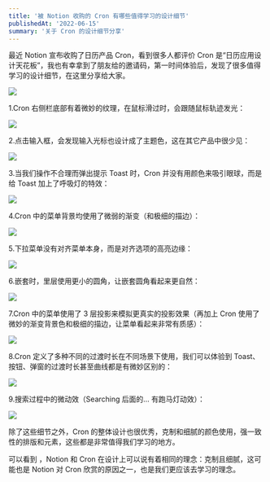 ```yaml
---
title: '被 Notion 收购的 Cron 有哪些值得学习的设计细节'
publishedAt: '2022-06-15'
summary: '关于 Cron 的设计细节分享'
---
```


最近 Notion 宣布收购了日历产品 Cron，看到很多人都评价 Cron 是“日历应用设计天花板”，我也有幸拿到了朋友给的邀请码，第一时间体验后，发现了很多值得学习的设计细节，在这里分享给大家。

![](https://imagedelivery.net/8B08sdLvw783CQcaKhUoYw/85583485-70d3-49fa-066a-792a28108b00/public)

1.Cron 右侧栏底部有着微妙的纹理，在鼠标滑过时，会跟随鼠标轨迹发光：

![](https://imagedelivery.net/8B08sdLvw783CQcaKhUoYw/4599c24c-d911-4c0e-19d7-c13810242000/public)

2.点击输入框，会发现输入光标也设计成了主题色，这在其它产品中很少见：

![](https://imagedelivery.net/8B08sdLvw783CQcaKhUoYw/2160bb2c-35e0-43da-2e18-d16b44834700/public)

3.当我们操作不合理而弹出提示 Toast 时，Cron 并没有用颜色来吸引眼球，而是给 Toast 加上了呼吸灯的特效：

![](https://imagedelivery.net/8B08sdLvw783CQcaKhUoYw/ac030f79-0cbb-4f4e-03f5-b3c9c36e4100/public)

4.Cron 中的菜单背景均使用了微弱的渐变（和极细的描边）：

![](https://imagedelivery.net/8B08sdLvw783CQcaKhUoYw/bb9a6980-17d7-4c3b-5b9a-7b37609aaf00/public)

5.下拉菜单没有对齐菜单本身，而是对齐选项的高亮边缘：

![](https://imagedelivery.net/8B08sdLvw783CQcaKhUoYw/09e5b3f3-6791-4ea0-7244-9dc8d5aecf00/public)

6.嵌套时，里层使用更小的圆角，让嵌套圆角看起来更自然：

![](https://imagedelivery.net/8B08sdLvw783CQcaKhUoYw/62fdbafb-9147-47a7-de59-fb8d4829f500/public)

7.Cron 中的菜单使用了 3 层投影来模拟更真实的投影效果（再加上 Cron 使用了微妙的渐变背景色和极细的描边，让菜单看起来非常有质感）：

![](https://imagedelivery.net/8B08sdLvw783CQcaKhUoYw/e4fa9481-74e2-454a-8e96-cb968256d000/public)

8.Cron 定义了多种不同的过渡时长在不同场景下使用，我们可以体验到 Toast、按钮、弹窗的过渡时长甚至曲线都是有微妙区别的：

![](https://imagedelivery.net/8B08sdLvw783CQcaKhUoYw/4a09cc60-6e79-4a84-e535-21e1a907ab00/public)

9.搜索过程中的微动效（Searching 后面的... 有跑马灯动效）：

![](https://imagedelivery.net/8B08sdLvw783CQcaKhUoYw/3f842132-12bd-4284-8436-607f97e4da00/public)

除了这些细节之外，Cron 的整体设计也很优秀，克制和细腻的颜色使用，强一致性的排版和元素，这些都是非常值得我们学习的地方。

可以看到 ，Notion 和 Cron 在设计上可以说有着相同的理念：克制且细腻，这可能也是 Notion 对 Cron 欣赏的原因之一，也是我们更应该去学习的理念。
